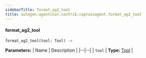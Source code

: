 ```yaml
---
sidebarTitle: format_ag2_tool
title: autogen.agentchat.contrib.captainagent.format_ag2_tool
---
```


<code class="doc-symbol doc-symbol-heading doc-symbol-function"></code>
#### format_ag2_tool

```python
format_ag2_tool(tool: Tool) -> 
```

    

<b>Parameters:</b>
| Name | Description |
|--|--|
| `tool` | **Type:** [Tool](/docs/api-reference/autogen/tools/Tool) |

<br />